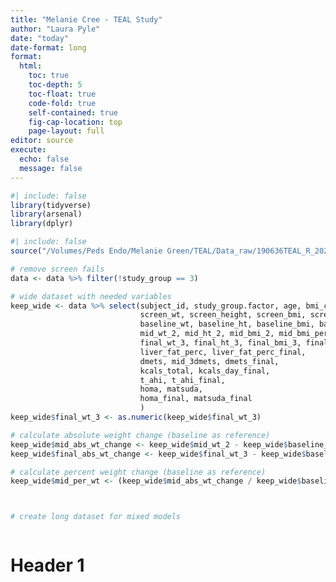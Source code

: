```yaml
---
title: "Melanie Cree - TEAL Study"
author: "Laura Pyle"
date: "today"
date-format: long
format:
  html:
    toc: true
    toc-depth: 5
    toc-float: true
    code-fold: true
    self-contained: true
    fig-cap-location: top
    page-layout: full
editor: source
execute:
  echo: false
  message: false
---
```


```r
#| include: false
library(tidyverse)
library(arsenal)
library(dplyr)
```

```r
#| include: false
source("/Volumes/Peds Endo/Melanie Green/TEAL/Data_raw/190636TEAL_R_2023-12-05_1149.R")

# remove screen fails
data <- data %>% filter(!study_group == 3)

# wide dataset with needed variables
keep_wide <- data %>% select(subject_id, study_group.factor, age, bmi_cat.factor, tanner,
                             screen_wt, screen_height, screen_bmi, screen_bmi_percentile, screen_bmi_percentile,
                             baseline_wt, baseline_ht, baseline_bmi, baseline_bmi_perc, baseline_bmi_zscore,
                             mid_wt_2, mid_ht_2, mid_bmi_2, mid_bmi_perc_2, mid_bmi_zscore_2,
                             final_wt_3, final_ht_3, final_bmi_3, final_bmi_perc_3, final_bmi_zscore_3,
                             liver_fat_perc, liver_fat_perc_final,
                             dmets, mid_3dmets, dmets_final,
                             kcals_total, kcals_day_final,
                             t_ahi, t_ahi_final,
                             homa, matsuda, 
                             homa_final, matsuda_final 
                             )
keep_wide$final_wt_3 <- as.numeric(keep_wide$final_wt_3)

# calculate absolute weight change (baseline as reference)
keep_wide$mid_abs_wt_change <- keep_wide$mid_wt_2 - keep_wide$baseline_wt
keep_wide$final_abs_wt_change <- keep_wide$final_wt_3 - keep_wide$baseline_wt

# calculate percent weight change (baseline as reference)
keep_wide$mid_per_wt <- (keep_wide$mid_abs_wt_change / keep_wide$baseline_wt ) * 100



# create long dataset for mixed models
```

```r

```

# Header 1

```r

```

